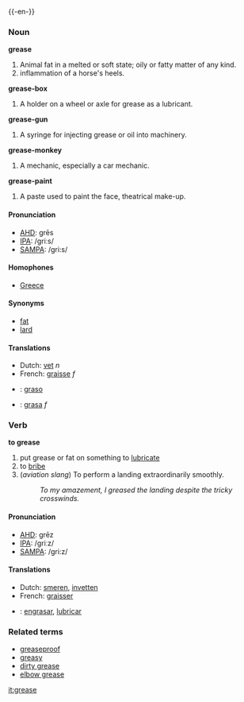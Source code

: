 {{-en-}}
===Noun===
'''grease'''
#Animal fat in a melted or soft state; oily or fatty matter of any kind.
#inflammation of a horse's heels.
'''grease-box'''
# A holder on a wheel or axle for grease as a lubricant.
'''grease-gun'''
# A syringe for injecting grease or oil into machinery.
'''grease-monkey'''
# A mechanic, especially a car mechanic.
'''grease-paint'''
# A paste used to paint the face, theatrical make-up.

====Pronunciation====
*[[w:AHD|AHD]]: grēs
*[[w:IPA|IPA]]: /griːs/
*[[w:SAMPA|SAMPA]]: /gri:s/
====Homophones====
*[[Greece]]

====Synonyms====
*[[fat]]
*[[lard]]

====Translations====
*Dutch: [[vet]] ''n''
*French: [[graisse]] ''f''
* {{io}} : [[graso]]
* {{es}} : [[grasa]] ''f''

===Verb===
'''to grease'''

#put grease or fat on something to [[lubricate]]
#to [[bribe]]
# (''aviation slang'') To perform a landing extraordinarily smoothly.
#: ''To my amazement, I greased the landing despite the tricky crosswinds.''

====Pronunciation====
*[[w:AHD|AHD]]: grēz
*[[w:IPA|IPA]]: /griːz/
*[[w:SAMPA|SAMPA]]: /gri:z/

====Translations====
*Dutch: [[smeren]], [[invetten]]
*French: [[graisser]]
* {{es}}: [[engrasar]], [[lubricar]]
===Related terms===
*[[greaseproof]]
*[[greasy]]
*[[dirty grease]]
*[[elbow grease]]

[[it:grease]]